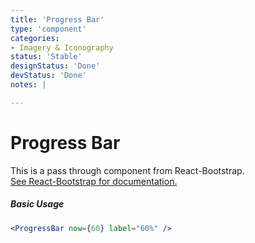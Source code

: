 ```yaml
---
title: 'Progress Bar'
type: 'component'
categories:
- Imagery & Iconography
status: 'Stable'
designStatus: 'Done'
devStatus: 'Done'
notes: |

---
```




# Progress Bar



<p style={{ fontSize: '1.5em' }}>
  This is a pass through component from React-Bootstrap.<br/>
  <a href="https://react-bootstrap.github.io/components/progress" target="_blank" rel="noopener noreferrer">
    See React-Bootstrap for documentation.
  </a>
</p>

##### Basic Usage

```jsx live
<ProgressBar now={60} label="60%" />
```
